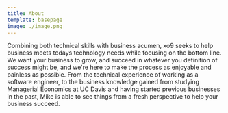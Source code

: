 ```yaml
---
title: About
template: basepage
image: ./image.png
---
```


Combining both technical skills with business acumen, xo9 seeks to help business meets todays technology needs while focusing on the bottom line. We want your business to grow, and succeed in whatever you definition of success might be, and we're here to make the process as enjoyable and painless as possible. From the technical experience of working as a software engineer, to the business knowledge gained from studying Managerial Economics at UC Davis and having started previous businesses in the past, Mike is able to see things from a fresh perspective to help your business succeed.
